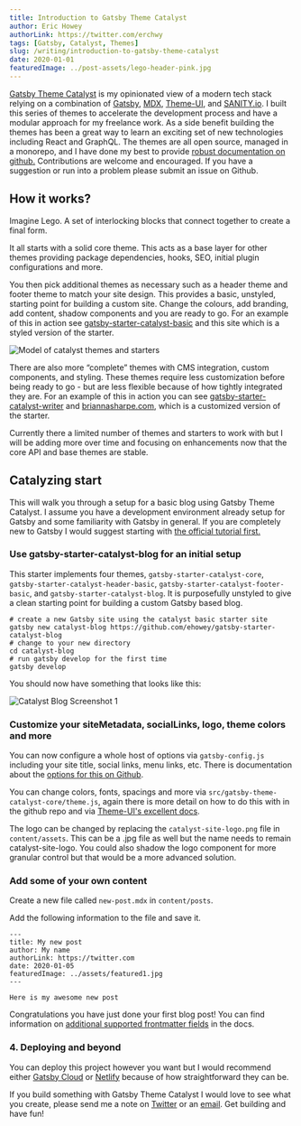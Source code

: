 ```yaml
---
title: Introduction to Gatsby Theme Catalyst
author: Eric Howey
authorLink: https://twitter.com/erchwy
tags: [Gatsby, Catalyst, Themes]
slug: /writing/introduction-to-gatsby-theme-catalyst
date: 2020-01-01
featuredImage: ../post-assets/lego-header-pink.jpg
---
```


[Gatsby Theme Catalyst](https://github.com/ehowey/gatsby-theme-catalyst) is my opinionated view of a modern tech stack relying on a combination of [Gatsby](https://www.gatsbyjs.org/), [MDX](https://mdxjs.com/), [Theme-UI](https://theme-ui.com/), and [SANITY.io](https://theme-ui.com/). I built this series of themes to accelerate the development process and have a modular approach for my freelance work. As a side benefit building the themes has been a great way to learn an exciting set of new technologies including React and GraphQL. The themes are all open source, managed in a monorepo, and I have done my best to provide [robust documentation on github.](https://github.com/ehowey/gatsby-theme-catalyst) Contributions are welcome and encouraged. If you have a suggestion or run into a problem please submit an issue on Github.

## How it works?

Imagine Lego. A set of interlocking blocks that connect together to create a final form.

It all starts with a solid core theme. This acts as a base layer for other themes providing package dependencies, hooks, SEO, initial plugin configurations and more.

You then pick additional themes as necessary such as a header theme and footer theme to match your site design. This provides a basic, unstyled, starting point for building a custom site. Change the colours, add branding, add content, shadow components and you are ready to go. For an example of this in action see [gatsby-starter-catalyst-basic](https://gatsby-starter-catalyst-basic.netlify.com/) and this site which is a styled version of the starter.

![Model of catalyst themes and starters](../assets/posts/catalyst-model.jpg "Model of catalyst themes and starters")

There are also more “complete” themes with CMS integration, custom components, and styling. These themes require less customization before being ready to go - but are less flexible because of how tightly integrated they are. For an example of this in action you can see [gatsby-starter-catalyst-writer](https://gatsby-starter-catalyst-writer.netlify.com/) and [briannasharpe.com](https://www.briannasharpe.com/), which is a customized version of the starter.

Currently there a limited number of themes and starters to work with but I will be adding more over time and focusing on enhancements now that the core API and base themes are stable.

## Catalyzing start

This will walk you through a setup for a basic blog using Gatsby Theme Catalyst. I assume you have a development environment already setup for Gatsby and some familiarity with Gatsby in general. If you are completely new to Gatsby I would suggest starting with [the official tutorial first.](https://www.gatsbyjs.org/tutorial/)

### Use gatsby-starter-catalyst-blog for an initial setup

This starter implements four themes, `gatsby-starter-catalyst-core`, `gatsby-starter-catalyst-header-basic`, `gatsby-starter-catalyst-footer-basic`, and `gatsby-starter-catalyst-blog`. It is purposefully unstyled to give a clean starting point for building a custom Gatsby based blog.

```
# create a new Gatsby site using the catalyst basic starter site
gatsby new catalyst-blog https://github.com/ehowey/gatsby-starter-catalyst-blog
# change to your new directory
cd catalyst-blog
# run gatsby develop for the first time
gatsby develop

```

You should now have something that looks like this:

![Catalyst Blog Screenshot 1](../assets/posts/cat-blog-screenshot-1.png "Catalyst Blog Screenshot 1")

### Customize your siteMetadata, socialLinks, logo, theme colors and more

You can now configure a whole host of options via `gatsby-config.js` including your site title, social links, menu links, etc. There is documentation about the [options for this on Github](https://github.com/ehowey/gatsby-theme-catalyst#modifying-gatsby-configjs).

You can change colors, fonts, spacings and more via `src/gatsby-theme-catalyst-core/theme.js`, again there is more detail on how to do this with in the github repo and via [Theme-UI's excellent docs](https://theme-ui.com/getting-started).

The logo can be changed by replacing the `catalyst-site-logo.png` file in `content/assets`. This can be a .jpg file as well but the name needs to remain catalyst-site-logo. You could also shadow the logo component for more granular control but that would be a more advanced solution.

### Add some of your own content

Create a new file called `new-post.mdx` in `content/posts`.

Add the following information to the file and save it.

```
---
title: My new post
author: My name
authorLink: https://twitter.com
date: 2020-01-05
featuredImage: ../assets/featured1.jpg
---

Here is my awesome new post
```

Congratulations you have just done your first blog post! You can find information on [additional supported frontmatter fields](https://github.com/ehowey/gatsby-theme-catalyst/tree/master/themes/gatsby-theme-catalyst-blog#frontmatter-fields) in the docs.

### 4. Deploying and beyond

You can deploy this project however you want but I would recommend either [Gatsby Cloud](https://www.gatsbyjs.com/cloud/) or [Netlify](https://www.gatsbyjs.org/docs/deploying-to-netlify/) because of how straightforward they can be.

If you build something with Gatsby Theme Catalyst I would love to see what you create, please send me a note on [Twitter](https://twitter.com/erchwy) or an [email](mailto:eric@erichowey.dev). Get building and have fun!
